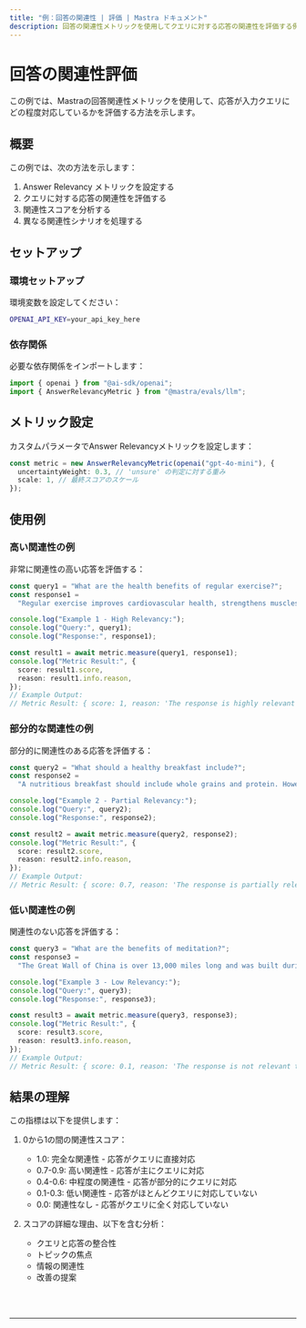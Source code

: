 ```yaml
---
title: "例：回答の関連性 | 評価 | Mastra ドキュメント"
description: 回答の関連性メトリックを使用してクエリに対する応答の関連性を評価する例。
---
```



# 回答の関連性評価

この例では、Mastraの回答関連性メトリックを使用して、応答が入力クエリにどの程度対応しているかを評価する方法を示します。

## 概要

この例では、次の方法を示します：

1. Answer Relevancy メトリックを設定する
2. クエリに対する応答の関連性を評価する
3. 関連性スコアを分析する
4. 異なる関連性シナリオを処理する

## セットアップ

### 環境セットアップ

環境変数を設定してください：

```bash filename=".env"
OPENAI_API_KEY=your_api_key_here
```

### 依存関係

必要な依存関係をインポートします：

```typescript copy showLineNumbers filename="src/index.ts"
import { openai } from "@ai-sdk/openai";
import { AnswerRelevancyMetric } from "@mastra/evals/llm";
```

## メトリック設定

カスタムパラメータでAnswer Relevancyメトリックを設定します：

```typescript copy showLineNumbers{5} filename="src/index.ts"
const metric = new AnswerRelevancyMetric(openai("gpt-4o-mini"), {
  uncertaintyWeight: 0.3, // 'unsure' の判定に対する重み
  scale: 1, // 最終スコアのスケール
});
```

## 使用例

### 高い関連性の例

非常に関連性の高い応答を評価する：

```typescript copy showLineNumbers{11} filename="src/index.ts"
const query1 = "What are the health benefits of regular exercise?";
const response1 =
  "Regular exercise improves cardiovascular health, strengthens muscles, boosts metabolism, and enhances mental well-being through the release of endorphins.";

console.log("Example 1 - High Relevancy:");
console.log("Query:", query1);
console.log("Response:", response1);

const result1 = await metric.measure(query1, response1);
console.log("Metric Result:", {
  score: result1.score,
  reason: result1.info.reason,
});
// Example Output:
// Metric Result: { score: 1, reason: 'The response is highly relevant to the query. It provides a comprehensive overview of the health benefits of regular exercise.' }
```

### 部分的な関連性の例

部分的に関連性のある応答を評価する：

```typescript copy showLineNumbers{26} filename="src/index.ts"
const query2 = "What should a healthy breakfast include?";
const response2 =
  "A nutritious breakfast should include whole grains and protein. However, the timing of your breakfast is just as important - studies show eating within 2 hours of waking optimizes metabolism and energy levels throughout the day.";

console.log("Example 2 - Partial Relevancy:");
console.log("Query:", query2);
console.log("Response:", response2);

const result2 = await metric.measure(query2, response2);
console.log("Metric Result:", {
  score: result2.score,
  reason: result2.info.reason,
});
// Example Output:
// Metric Result: { score: 0.7, reason: 'The response is partially relevant to the query. It provides some information about healthy breakfast choices but misses the timing aspect.' }
```

### 低い関連性の例

関連性のない応答を評価する：

```typescript copy showLineNumbers{41} filename="src/index.ts"
const query3 = "What are the benefits of meditation?";
const response3 =
  "The Great Wall of China is over 13,000 miles long and was built during the Ming Dynasty to protect against invasions.";

console.log("Example 3 - Low Relevancy:");
console.log("Query:", query3);
console.log("Response:", response3);

const result3 = await metric.measure(query3, response3);
console.log("Metric Result:", {
  score: result3.score,
  reason: result3.info.reason,
});
// Example Output:
// Metric Result: { score: 0.1, reason: 'The response is not relevant to the query. It provides information about the Great Wall of China but does not mention meditation.' }
```

## 結果の理解

この指標は以下を提供します：

1. 0から1の間の関連性スコア：

   - 1.0: 完全な関連性 - 応答がクエリに直接対応
   - 0.7-0.9: 高い関連性 - 応答が主にクエリに対応
   - 0.4-0.6: 中程度の関連性 - 応答が部分的にクエリに対応
   - 0.1-0.3: 低い関連性 - 応答がほとんどクエリに対応していない
   - 0.0: 関連性なし - 応答がクエリに全く対応していない

2. スコアの詳細な理由、以下を含む分析：
   - クエリと応答の整合性
   - トピックの焦点
   - 情報の関連性
   - 改善の提案

<br />
<br />
<hr className="dark:border-[#404040] border-gray-300" />
<br />
<br />
<GithubLink
  link={
    "https://github.com/mastra-ai/mastra/blob/main/examples/basics/evals/answer-relevancy"
  }
/>
